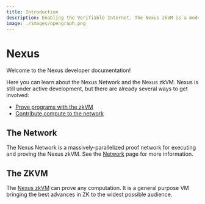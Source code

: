 ```yaml
---
title: Introduction
description: Enabling the Verifiable Internet. The Nexus zkVM is a modular, extensible, open-source, highly parallelized zkVM, written in Rust.
image: ./images/opengraph.png
---
```




# Nexus

Welcome to the Nexus developer documentation!

Here you can learn about the Nexus Network and the Nexus zkVM. Nexus is still under active development, but there are already several ways to get involved:

* [Prove programs with the zkVM](/zkvm)
* [Contribute compute to the network](/network)

## The Network

The Nexus Network is a massively-parallelized proof network for executing and proving the Nexus zkVM. See the [Network](/network) page for more information.

## The ZKVM

The [Nexus zkVM](/zkvm) can prove any computation. It is a general purpose VM bringing the best advances in ZK to the widest possible audience. 
